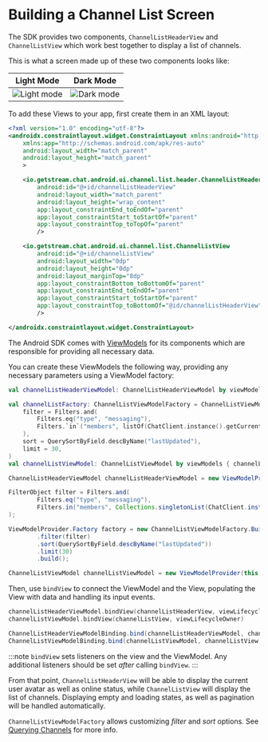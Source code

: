 
# Building a Channel List Screen

The SDK provides two components, `ChannelListHeaderView` and `ChannelListView` which work best together to display a list of channels.

This is what a screen made up of these two components looks like:

| Light Mode | Dark Mode |
| --- | --- |
|![Light mode](../../assets/channel_list_view_light.png)|![Dark mode](../../assets/channel_list_view_dark.png)|

To add these Views to your app, first create them in an XML layout:

```xml
<?xml version="1.0" encoding="utf-8"?>
<androidx.constraintlayout.widget.ConstraintLayout xmlns:android="http://schemas.android.com/apk/res/android"
    xmlns:app="http://schemas.android.com/apk/res-auto"
    android:layout_width="match_parent"
    android:layout_height="match_parent"
    >

    <io.getstream.chat.android.ui.channel.list.header.ChannelListHeaderView
        android:id="@+id/channelListHeaderView"
        android:layout_width="match_parent"
        android:layout_height="wrap_content"
        app:layout_constraintEnd_toEndOf="parent"
        app:layout_constraintStart_toStartOf="parent"
        app:layout_constraintTop_toTopOf="parent"
        />

    <io.getstream.chat.android.ui.channel.list.ChannelListView
        android:id="@+id/channelListView"
        android:layout_width="0dp"
        android:layout_height="0dp"
        android:layout_marginTop="8dp"
        app:layout_constraintBottom_toBottomOf="parent"
        app:layout_constraintEnd_toEndOf="parent"
        app:layout_constraintStart_toStartOf="parent"
        app:layout_constraintTop_toBottomOf="@id/channelListHeaderView"
        />

</androidx.constraintlayout.widget.ConstraintLayout>
```

The Android SDK comes with [ViewModels](../01-overview.mdx#viewmodels) for its components which are responsible for providing all necessary data.

You can create these ViewModels the following way, providing any necessary parameters using a ViewModel factory:

<Tabs>
<TabItem value="kotlin" label="Kotlin">

```kotlin
val channelListHeaderViewModel: ChannelListHeaderViewModel by viewModels()

val channelListFactory: ChannelListViewModelFactory = ChannelListViewModelFactory(
    filter = Filters.and(
        Filters.eq("type", "messaging"),
        Filters.`in`("members", listOf(ChatClient.instance().getCurrentUser()!!.id)),
    ),
    sort = QuerySortByField.descByName("lastUpdated"),
    limit = 30,
)
val channelListViewModel: ChannelListViewModel by viewModels { channelListFactory }
```
</TabItem>

<TabItem value="java" label="Java">

```java
ChannelListHeaderViewModel channelListHeaderViewModel = new ViewModelProvider(this).get(ChannelListHeaderViewModel.class);

FilterObject filter = Filters.and(
        Filters.eq("type", "messaging"),
        Filters.in("members", Collections.singletonList(ChatClient.instance().getCurrentUser().getId()))
);

ViewModelProvider.Factory factory = new ChannelListViewModelFactory.Builder()
        .filter(filter)
        .sort(QuerySortByField.descByName("lastUpdated"))
        .limit(30)
        .build();

ChannelListViewModel channelListViewModel = new ViewModelProvider(this, factory).get(ChannelListViewModel.class);
```
</TabItem>
</Tabs>

Then, use `bindView` to connect the ViewModel and the View, populating the View with data and handling its input events.

<Tabs>
<TabItem value="kotlin" label="Kotlin">

```kotlin
channelListHeaderViewModel.bindView(channelListHeaderView, viewLifecycleOwner)
channelListViewModel.bindView(channelListView, viewLifecycleOwner)
```
</TabItem>

<TabItem value="java" label="Java">

```java
ChannelListHeaderViewModelBinding.bind(channelListHeaderViewModel, channelListHeaderView, getViewLifecycleOwner());
ChannelListViewModelBinding.bind(channelListViewModel, channelListView, getViewLifecycleOwner());
```
</TabItem>
</Tabs>

:::note
`bindView` sets listeners on the view and the ViewModel. Any additional listeners should be set _after_ calling `bindView`.
:::

From that point, `ChannelListHeaderView` will be able to display the current user avatar as well as online status, while `ChannelListView` will display the list of channels. Displaying empty and loading states, as well as pagination will be handled automatically.

`ChannelListViewModelFactory` allows customizing _filter_ and _sort_ options. See [Querying Channels](https://getstream.io/chat/docs/android/query_channels/?language=kotlin) for more info.

